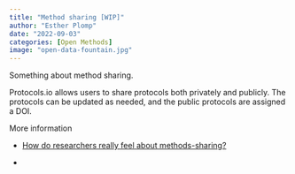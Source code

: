 ```yaml
---
title: "Method sharing [WIP]"
author: "Esther Plomp"
date: "2022-09-03"
categories: [Open Methods]
image: "open-data-fountain.jpg"
---
```


Something about method sharing.

Protocols.io allows users to share protocols both privately and publicly. The protocols can be updated as needed, and the public protocols are assigned a DOI.

More information

-   [How do researchers really feel about methods-sharing?](https://theplosblog.plos.org/2022/11/how-do-researchers-really-feel-about-methods-sharing/)

-   
